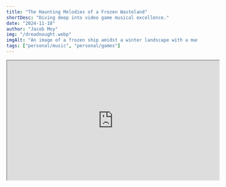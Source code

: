 ```yaml
---
title: "The Haunting Melodies of a Frozen Wasteland"
shortDesc: "Diving deep into video game musical excellence."
date: "2024-11-18"
author: "Jacob Moy"
img: "/dreadnought.webp"
imgAlt: "An image of a frozen ship amidst a winter landscape with a man standing in the foreground."
tags: ["personal/music", "personal/games"]
---
```


<iframe 
  width="560" 
  height="315" 
  src="https://www.youtube.com/embed/oVZ9nRAFR8s" 
  title="YouTube video player" 
  referrerPolicy="norel" 
  allowFullScreen
  className="m-auto"
/>

<div className="text-center">
  *For the best experience, listen to this song while reading this blog post.*
</div>

You're the leader of a great city -- a gem in the frozen wasteland that the Earth has become. It's been a few years since the Earth started cooling to sub-zero temperatures, forcing you and your people to gather around the behemoth machines created to keep you from freezing to death, known as generators.

Now, your lead scientists and engineers have come to a consensus: a massive freeze is coming that will surely wipe out your entire city with all 300+ souls inside it. Unless, that is, you stockpile rations, coal, and insulate your homes against the cold snap.

You're racing against the clock, sending your people out into the barren wasteland to scavenge for food -- hunting what little life remains. All the while, your people grow weary of eating thin soup and working harsh hours. They threaten to overthrow your rule, not knowing that you're the only thing keeping their heads above ice.

You know what must be done. Their labors will ultimately end up saving them, so you hope. *Endure the cruelties -- survival necessitates it*, you think.

You have less than a week to command your people to stockpile enough resources to last the freeze. The storm will last no longer than a few days, but the freeze will wipe out any possibility of continuing to hunt or perform expeditions to find more lost souls.

So, with bated breath, you work tirelessly to command your people efficiently, gathering every drop of coal and every morsel of raw meat they can muster.

[Frostpunk](https://www.frostpunkgame.com/), developed by 11-bit studios in 2018, explores this premise of leading a city through the harshness of a post-apocalyptic winter wasteland. The tense gameplay of balancing the favor of the people while making the hard decisions to ensure their survival more than solidify Frostpunk as a game to remember, in my book.

However, the music, written entirely by award-winning composer [Piotr Musiał](https://www.piotrmusial.com/), brings an edge to this game seen by almost none other.

The dramatic violin, complimented by the *thudding* drum beats, amplify the intensity of the situation you find yourself stuck in. The horns, not too dissimilar to the ones that sound off at the end of every workday, add a hint of oppression you force upon your people (for their own good). 

Then, all of a sudden, [at the 2:40 mark](https://youtu.be/oVZ9nRAFR8s&t=160), the violins launch into a frenzy. Sawing back and forth on the strings, you feel the noose of winter oppression tighten around your neck as your people threaten to pull it tighter.

The strings, horns, and drums all build up and up and up, until you feel as though this storm will never end -- only for it to dissipate as quickly as it came upon you. The *wooshing* of the cold winter wind leaves you and the track at the end as relief fills your body.

You have weathered this storm, at last. But, will there be a next one?

![We have survived.](/frostpunk.webp)